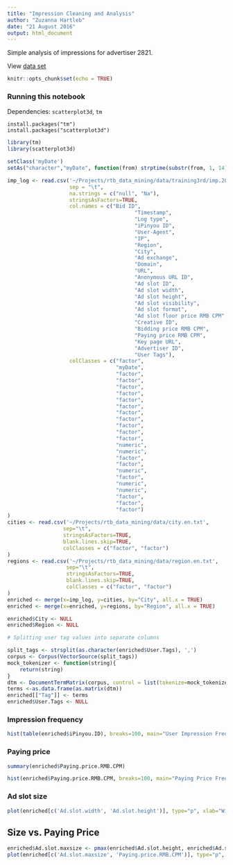 ```yaml
---
title: "Impression Cleaning and Analysis"
author: "Zuzanna Hartleb"
date: "21 August 2016"
output: html_document
---
```


Simple analysis of impressions for advertiser 2821.

View [data set](https://github.com/nemusa/rtb_data_mining/blob/master/data/training3rd/imp.20131021.adv2821.limit1000.txt)

```r
knitr::opts_chunk$set(echo = TRUE)
```

### Running this notebook

Dependencies: `scatterplot3d`, `tm`

```
install.packages("tm")
install.packages("scatterplot3d")
```

```r
library(tm)
library(scatterplot3d)
```

```r
setClass('myDate')
setAs("character","myDate", function(from) strptime(substr(from, 1, 14), format="%Y%m%d%H%M%S"))

imp_log <- read.csv('~/Projects/rtb_data_mining/data/training3rd/imp.20131021.adv2821.limit1000.txt',
                    sep = "\t",
                    na.strings = c("null", "Na"),
                    stringsAsFactors=TRUE,
                    col.names = c("Bid ID",
                                         "Timestamp",
                                         "Log type",
                                         "iPinyou ID",
                                         "User-Agent",
                                         "IP",
                                         "Region",
                                         "City",
                                         "Ad exchange",
                                         "Domain",
                                         "URL",
                                         "Anonymous URL ID",
                                         "Ad slot ID",
                                         "Ad slot width",
                                         "Ad slot height",
                                         "Ad slot visibility",
                                         "Ad slot format",
                                         "Ad slot floor price RMB CPM",
                                         "Creative ID",
                                         "Bidding price RMB CPM",
                                         "Paying price RMB CPM",
                                         "Key page URL",
                                         "Advertiser ID",
                                         "User Tags"),
                    colClasses = c("factor",
                                   "myDate",
                                   "factor",
                                   "factor",
                                   "factor",
                                   "factor",
                                   "factor",
                                   "factor",
                                   "factor",
                                   "factor",
                                   "factor",
                                   "factor",
                                   "factor",
                                   "numeric",
                                   "numeric",
                                   "factor",
                                   "factor",
                                   "numeric",
                                   "factor",
                                   "numeric",
                                   "numeric",
                                   "factor",
                                   "factor",
                                   "factor")
)
cities <- read.csv('~/Projects/rtb_data_mining/data/city.en.txt',
                  sep="\t",
                  stringsAsFactors=TRUE,
                  blank.lines.skip=TRUE,
                  colClasses = c("factor", "factor")
)
regions <- read.csv('~/Projects/rtb_data_mining/data/region.en.txt',
                   sep="\t",
                   stringsAsFactors=TRUE,
                   blank.lines.skip=TRUE,
                   colClasses = c("factor", "factor")
)
enriched <- merge(x=imp_log, y=cities, by="City", all.x = TRUE)
enriched <- merge(x=enriched, y=regions, by="Region", all.x = TRUE)

enriched$City <- NULL
enriched$Region <- NULL

# Splitting user tag values into separate columns

split_tags <- strsplit(as.character(enriched$User.Tags), ',')
corpus <- Corpus(VectorSource(split_tags))
mock_tokenizer <- function(string){
    return(string)
}
dtm <- DocumentTermMatrix(corpus, control = list(tokenize=mock_tokenizer, removePunctuation = FALSE, stopwords = FALSE))
terms <-as.data.frame(as.matrix(dtm))
enriched[["Tag"]] <- terms
enriched$User.Tags <- NULL
```

### Impression frequency

```r
hist(table(enriched$iPinyou.ID), breaks=100, main="User Impression Frequency", xlab="Sum Of Ad Impressions", ylab="Number Of Users")
```

### Paying price

```r
summary(enriched$Paying.price.RMB.CPM)
```

```r
hist(enriched$Paying.price.RMB.CPM, breaks=100, main="Paying Price Frequency", xlab="RMB CPM", ylab="Number Of Impressions")
```

### Ad slot size

```r
plot(enriched[c('Ad.slot.width', 'Ad.slot.height')], type="p", xlab="Width", ylab="Height")
```

## Size vs. Paying Price
```r
enriched$Ad.slot.maxsize <- pmax(enriched$Ad.slot.height, enriched$Ad.slot.width)
plot(enriched[c('Ad.slot.maxsize', 'Paying.price.RMB.CPM')], type="p", xlab="max(width, height)", ylab="Price")
```


